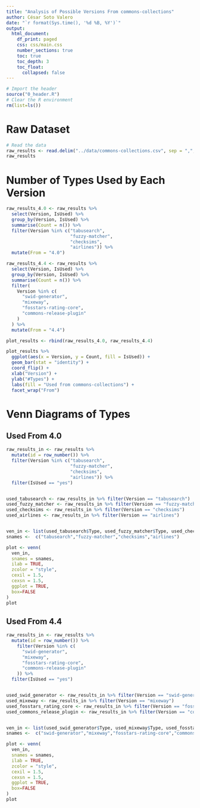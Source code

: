 ```yaml
---
title: "Analysis of Possible Versions From commons-collections"
author: César Soto Valero
date: "`r format(Sys.time(), '%d %B, %Y')`"
output:
  html_document:
    df_print: paged
    css: css/main.css
    number_sections: true
    toc: true
    toc_depth: 3
    toc_float: 
      collapsed: false
---
```


```r
# Import the header 
source("0_header.R")
# Clear the R environment
rm(list=ls())
```

# Raw Dataset

```r
# Read the data
raw_results <- read.delim("../data/commons-collections.csv", sep = ",", header = T, stringsAsFactors = TRUE)
raw_results
```


# Number of Types Used by Each Version

```r
raw_results_4.0 <- raw_results %>%
  select(Version, IsUsed) %>%
  group_by(Version, IsUsed) %>%
  summarise(Count = n()) %>%
  filter(Version %in% c("tabusearch",
                        "fuzzy-matcher",
                        "checksims",
                        "airlines")) %>%
  mutate(From = "4.0")

raw_results_4.4 <- raw_results %>%
  select(Version, IsUsed) %>%
  group_by(Version, IsUsed) %>%
  summarise(Count = n()) %>%
  filter(
    Version %in% c(
      "swid-generator",
      "mixeway",
      "fosstars-rating-core",
      "commons-release-plugin"
    )
  ) %>%
  mutate(From = "4.4")

plot_results <- rbind(raw_results_4.0, raw_results_4.4)

plot_results %>%
  ggplot(aes(x = Version, y = Count, fill = IsUsed)) +
  geom_bar(stat = "identity") +
  coord_flip() +
  xlab("Version") +
  ylab("#Types") +
  labs(fill = "Used from commons-collections") +
  facet_wrap("From")
```

# Venn Diagrams of Types

##  Used From 4.0

```r
raw_results_in <- raw_results %>% 
  mutate(id = row_number()) %>% 
  filter(Version %in% c("tabusearch",
                        "fuzzy-matcher",
                        "checksims",
                        "airlines")) %>% 
  filter(IsUsed == "yes")


used_tabusearch <- raw_results_in %>% filter(Version == "tabusearch")
used_fuzzy_matcher <- raw_results_in %>% filter(Version == "fuzzy-matcher")
used_checksims <- raw_results_in %>% filter(Version == "checksims")
used_airlines <- raw_results_in %>% filter(Version == "airlines")


ven_in <- list(used_tabusearch$Type, used_fuzzy_matcher$Type, used_checksims$Type, used_airlines$Type)
snames <-  c("tabusearch","fuzzy-matcher","checksims","airlines")

plot <- venn(
  ven_in,
  snames = snames,
  ilab = TRUE,
  zcolor = "style",
  cexil = 1.5,
  cexsn = 1.5,
  ggplot = TRUE,
  box=FALSE
)
plot
```


##  Used From 4.4

```r
raw_results_in <- raw_results %>% 
  mutate(id = row_number()) %>% 
    filter(Version %in% c(
      "swid-generator",
      "mixeway",
      "fosstars-rating-core",
      "commons-release-plugin"
    )) %>% 
  filter(IsUsed == "yes")


used_swid_generator <- raw_results_in %>% filter(Version == "swid-generator")
used_mixeway <- raw_results_in %>% filter(Version == "mixeway")
used_fosstars_rating_core <- raw_results_in %>% filter(Version == "fosstars-rating-core")
used_commons_release_plugin <- raw_results_in %>% filter(Version == "commons-release-plugin")


ven_in <- list(used_swid_generator$Type, used_mixeway$Type, used_fosstars_rating_core$Type, used_commons_release_plugin$Type)
snames <-  c("swid-generator","mixeway","fosstars-rating-core","commons-release-plugin")

plot <- venn(
  ven_in,
  snames = snames,
  ilab = TRUE,
  zcolor = "style",
  cexil = 1.5,
  cexsn = 1.5,
  ggplot = TRUE,
  box=FALSE
)
plot
```

